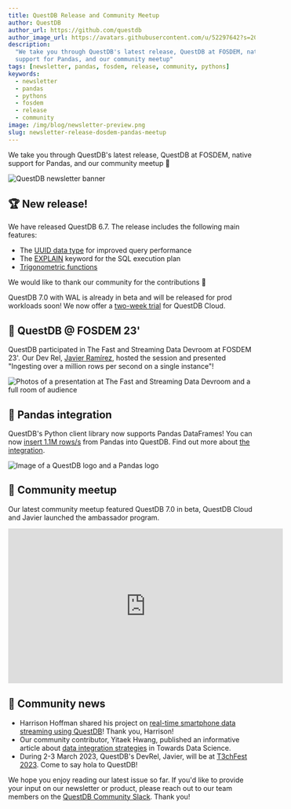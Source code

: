 ```yaml
---
title: QuestDB Release and Community Meetup
author: QuestDB
author_url: https://github.com/questdb
author_image_url: https://avatars.githubusercontent.com/u/52297642?s=200&v=4
description:
  "We take you through QuestDB's latest release, QuestDB at FOSDEM, native
  support for Pandas, and our community meetup"
tags: [newsletter, pandas, fosdem, release, community, pythons]
keywords:
  - newsletter
  - pandas
  - pythons
  - fosdem
  - release
  - community
image: /img/blog/newsletter-preview.png
slug: newsletter-release-dosdem-pandas-meetup
---
```


We take you through QuestDB's latest release, QuestDB at FOSDEM, native support
for Pandas, and our community meetup 🙌

<!--truncate-->

![QuestDB newsletter banner](/img/blog/newsletter.png)

## 🏆 New release!

We have released QuestDB 6.7. The release includes the following main features:

- The
  [UUID data type](https://questdb.io/blog/uuid-coordination-free-unique-keys/)
  for improved query performance
- The
  [EXPLAIN](https://questdb.io/blog/explain-sql-query-plan/)
  keyword for the SQL execution plan
- [Trigonometric functions](https://questdb.io/docs/reference/function/trigonometric/)

We would like to thank our community for the contributions 💜

QuestDB 7.0 with WAL is already in beta and will be released for prod workloads
soon! We now offer a [two-week trial](https://questdb.io/cloud/) for QuestDB
Cloud.

## 💬 QuestDB @ FOSDEM 23'

QuestDB participated in The Fast and Streaming Data Devroom at FOSDEM 23'. Our
Dev Rel, [Javier Ramírez](https://twitter.com/supercoco9), hosted the session
and presented "Ingesting over a million rows per second on a single instance"!

![Photos of a presentation at The Fast and Streaming Data Devroom and a full room of audience](/img/blog/2023-02-17/fosdem23.png)

## 🐍 Pandas integration

QuestDB's Python client library now supports Pandas DataFrames! You can now
[insert 1.1M rows/s](https://www.reddit.com/r/programming/comments/10di6d9/inserting_11m_rowss_from_pandas_into_questdb_with/)
from Pandas into QuestDB. Find out more about
[the integration](https://questdb.io/docs/third-party-tools/pandas/).

![Image of a QuestDB logo and a Pandas logo](/img/blog/2023-02-17/questdb-pandas.png)

## 🥳 Community meetup

Our latest community meetup featured QuestDB 7.0 in beta, QuestDB Cloud and
Javier launched the ambassador program.

<iframe
  width="560"
  height="315"
  src="https://www.youtube.com/embed/Xzdm2nQB2uc"
  title="YouTube video player"
  frameborder="0"
  allow="accelerometer; autoplay; clipboard-write; encrypted-media; gyroscope; picture-in-picture; web-share"
  allowfullscreen
></iframe>

## 🙌 Community news

- Harrison Hoffman shared his project on
  [real-time smartphone data streaming using QuestDB](https://towardsdatascience.com/a-real-time-streaming-project-with-smartphone-data-7e838a1b009d)!
  Thank you, Harrison!
- Our community contributor, Yitaek Hwang, published an informative article
  about
  [data integration strategies](https://towardsdatascience.com/data-integration-strategies-for-time-series-databases-f96cab274820)
  in Towards Data Science.
- During 2-3 March 2023, QuestDB's DevRel, Javier, will be at
  [T3chFest 2023](https://t3chfest.es/2023/). Come to say hola to QuestDB!

We hope you enjoy reading our latest issue so far. If you'd like to provide your
input on our newsletter or product, please reach out to our team members on the
[QuestDB Community Slack](http://slack.questdb.io/). Thank you!
